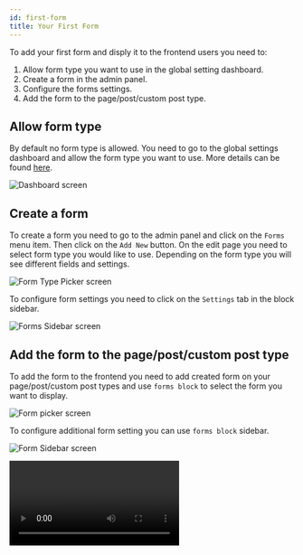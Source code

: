 ```yaml
---
id: first-form
title: Your First Form
---
```



To add your first form and disply it to the frontend users you need to:
1. Allow form type you want to use in the global setting dashboard.
2. Create a form in the admin panel.
3. Configure the forms settings.
4. Add the form to the page/post/custom post type.

## Allow form type

By default no form type is allowed. You need to go to the global settings dashboard and allow the form type you want to use.
More details can be found [here](features/dashboard).

![Dashboard screen](/img/forms/dashboard.webp)

## Create a form

To create a form you need to go to the admin panel and click on the `Forms` menu item. Then click on the `Add New` button.
On the edit page you need to select form type you would like to use. Depending on the form type you will see different fields and settings.

![Form Type Picker screen](/img/forms/form-type-picker.webp)

To configure form settings you need to click on the `Settings` tab in the block sidebar.

![Forms Sidebar screen](/img/forms/forms-sidebar.webp)

## Add the form to the page/post/custom post type

To add the form to the frontend you need to add created form on your page/post/custom post types and use `forms block` to select the form you want to display.

![Form picker screen](/img/forms/form-picker.webp)

To configure additional form setting you can use `forms block` sidebar.

![Form Sidebar screen](/img/forms/form-sidebar.webp)

<Video type='forms' video='firstForm' useTitle={false} />
